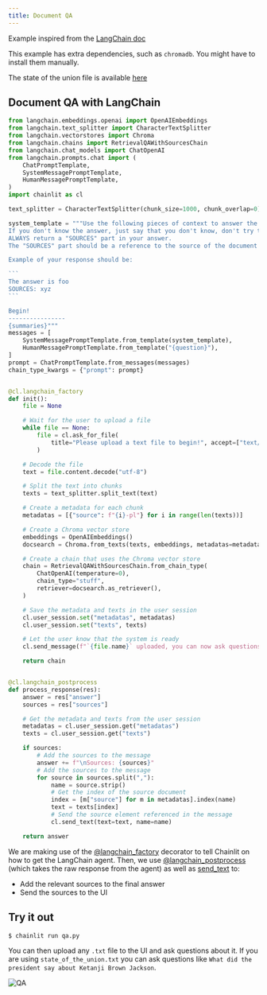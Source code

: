 ```yaml
---
title: Document QA
---
```


Example inspired from the [LangChain doc](https://python.langchain.com/en/latest/use_cases/question_answering.html)

<Info>This example has extra dependencies, such as `chromadb`. You might have to install them manually.</Info>

<Note>The state of the union file is available [here](https://github.com/hwchase17/langchain/blob/master/docs/modules/state_of_the_union.txt)</Note>

## Document QA with LangChain
````python qa.py
from langchain.embeddings.openai import OpenAIEmbeddings
from langchain.text_splitter import CharacterTextSplitter
from langchain.vectorstores import Chroma
from langchain.chains import RetrievalQAWithSourcesChain
from langchain.chat_models import ChatOpenAI
from langchain.prompts.chat import (
    ChatPromptTemplate,
    SystemMessagePromptTemplate,
    HumanMessagePromptTemplate,
)
import chainlit as cl

text_splitter = CharacterTextSplitter(chunk_size=1000, chunk_overlap=0)

system_template = """Use the following pieces of context to answer the users question. 
If you don't know the answer, just say that you don't know, don't try to make up an answer.
ALWAYS return a "SOURCES" part in your answer.
The "SOURCES" part should be a reference to the source of the document from which you got your answer.

Example of your response should be:

```
The answer is foo
SOURCES: xyz
```

Begin!
----------------
{summaries}"""
messages = [
    SystemMessagePromptTemplate.from_template(system_template),
    HumanMessagePromptTemplate.from_template("{question}"),
]
prompt = ChatPromptTemplate.from_messages(messages)
chain_type_kwargs = {"prompt": prompt}


@cl.langchain_factory
def init():
    file = None

    # Wait for the user to upload a file
    while file == None:
        file = cl.ask_for_file(
            title="Please upload a text file to begin!", accept=["text/plain"]
        )

    # Decode the file
    text = file.content.decode("utf-8")

    # Split the text into chunks
    texts = text_splitter.split_text(text)

    # Create a metadata for each chunk
    metadatas = [{"source": f"{i}-pl"} for i in range(len(texts))]

    # Create a Chroma vector store
    embeddings = OpenAIEmbeddings()
    docsearch = Chroma.from_texts(texts, embeddings, metadatas=metadatas)

    # Create a chain that uses the Chroma vector store
    chain = RetrievalQAWithSourcesChain.from_chain_type(
        ChatOpenAI(temperature=0),
        chain_type="stuff",
        retriever=docsearch.as_retriever(),
    )

    # Save the metadata and texts in the user session
    cl.user_session.set("metadatas", metadatas)
    cl.user_session.set("texts", texts)

    # Let the user know that the system is ready
    cl.send_message(f"`{file.name}` uploaded, you can now ask questions!")

    return chain


@cl.langchain_postprocess
def process_response(res):
    answer = res["answer"]
    sources = res["sources"]

    # Get the metadata and texts from the user session
    metadatas = cl.user_session.get("metadatas")
    texts = cl.user_session.get("texts")

    if sources:
        # Add the sources to the message
        answer += f"\nSources: {sources}"
        # Add the sources to the message
        for source in sources.split(","):
            name = source.strip()
            # Get the index of the source document
            index = [m["source"] for m in metadatas].index(name)
            text = texts[index]
            # Send the source element referenced in the message
            cl.send_text(text=text, name=name)

    return answer
````

We are making use of the [@langchain_factory](/api-reference/langchain-factory) decorator to tell Chainlit on how to get the LangChain agent.
Then, we use [@langchain_postprocess](/api-reference/langchain-postprocess) (which takes the raw response from the agent) as well as [send_text](/api-reference/send-text) to:
- Add the relevant sources to the final answer
- Send the sources to the UI

## Try it out

```bash
$ chainlit run qa.py
```

You can then upload any `.txt` file to the UI and ask questions about it.
If you are using `state_of_the_union.txt` you can ask questions like `What did the president say about Ketanji Brown Jackson`.

![QA](/images/qa.png)